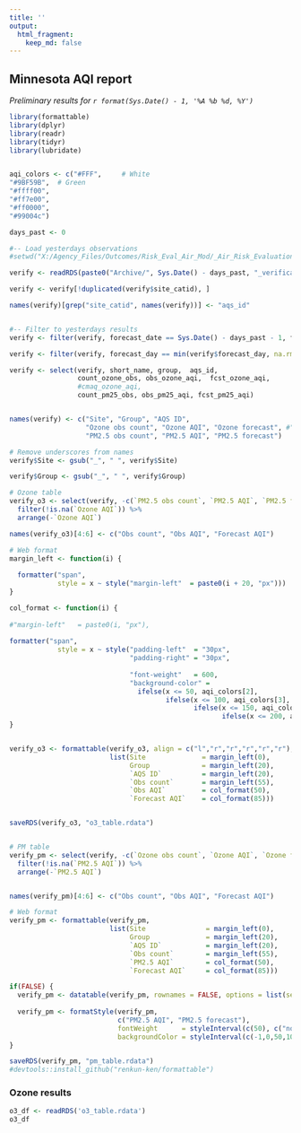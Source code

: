 ```yaml
---
title: ''
output:
  html_fragment:
    keep_md: false
---
```



## Minnesota AQI report  
<i>Preliminary results for `r format(Sys.Date() - 1, '%A %b %d, %Y')`</i>  <br>  
  
```r
library(formattable)
library(dplyr)
library(readr)
library(tidyr)
library(lubridate)


aqi_colors <- c("#FFF",     # White
"#9BF59B",  # Green
"#ffff00",  
"#ff7e00", 
"#ff0000",  
"#99004c")  

days_past <- 0

#-- Load yesterdays observations
#setwd("X:/Agency_Files/Outcomes/Risk_Eval_Air_Mod/_Air_Risk_Evaluation/Staff Folders/Dorian/AQI/Verification")

verify <- readRDS(paste0("Archive/", Sys.Date() - days_past, "_verification_table.Rdata"))

verify <- verify[!duplicated(verify$site_catid), ]

names(verify)[grep("site_catid", names(verify))] <- "aqs_id"


#-- Filter to yesterdays results
verify <- filter(verify, forecast_date == Sys.Date() - days_past - 1, forecast_day == 0)

verify <- filter(verify, forecast_day == min(verify$forecast_day, na.rm = T))

verify <- select(verify, short_name, group,  aqs_id,
                 count_ozone_obs, obs_ozone_aqi,  fcst_ozone_aqi, 
                 #cmaq_ozone_aqi,
                 count_pm25_obs, obs_pm25_aqi, fcst_pm25_aqi)


names(verify) <- c("Site", "Group", "AQS ID", 
                   "Ozone obs count", "Ozone AQI", "Ozone forecast", #"Ozone cmaq forecast",
                   "PM2.5 obs count", "PM2.5 AQI", "PM2.5 forecast")

# Remove underscores from names
verify$Site <- gsub("_", " ", verify$Site)

verify$Group <- gsub("_", " ", verify$Group)

# Ozone table
verify_o3 <- select(verify, -c(`PM2.5 obs count`, `PM2.5 AQI`, `PM2.5 forecast`)) %>% 
  filter(!is.na(`Ozone AQI`)) %>%
  arrange(-`Ozone AQI`)

names(verify_o3)[4:6] <- c("Obs count", "Obs AQI", "Forecast AQI")

# Web format
margin_left <- function(i) {
  
  formatter("span",
            style = x ~ style("margin-left"  = paste0(i + 20, "px")))
}

col_format <- function(i) {
  
#"margin-left"   = paste0(i, "px"),
  
formatter("span", 
            style = x ~ style("padding-left"  = "30px",
                              "padding-right" = "30px",
                              
                              "font-weight"   = 600,
                              "background-color" = 
                                ifelse(x <= 50, aqi_colors[2], 
                                       ifelse(x <= 100, aqi_colors[3],
                                              ifelse(x <= 150, aqi_colors[4], 
                                                     ifelse(x <= 200, aqi_colors[5], "white"))))))
}


verify_o3 <- formattable(verify_o3, align = c("l","r","r","r","r","r"),
                         list(Site              = margin_left(0),
                              Group             = margin_left(20),
                              `AQS ID`          = margin_left(20),
                              `Obs count`       = margin_left(55),
                              `Obs AQI`         = col_format(50),
                              `Forecast AQI`    = col_format(85)))


saveRDS(verify_o3, "o3_table.rdata")


# PM table
verify_pm <- select(verify, -c(`Ozone obs count`, `Ozone AQI`, `Ozone forecast`)) %>%  #`Ozone cmaq forecast`
  filter(!is.na(`PM2.5 AQI`)) %>% 
  arrange(-`PM2.5 AQI`)


names(verify_pm)[4:6] <- c("Obs count", "Obs AQI", "Forecast AQI")

# Web format
verify_pm <- formattable(verify_pm, 
                         list(Site               = margin_left(0),
                              Group              = margin_left(20),
                              `AQS ID`           = margin_left(20),
                              `Obs count`        = margin_left(55),
                              `PM2.5 AQI`        = col_format(50),
                              `Forecast AQI`     = col_format(85)))

if(FALSE) {
  verify_pm <- datatable(verify_pm, rownames = FALSE, options = list(searching=F, paging=F, scrollX=T))
  
  verify_pm <- formatStyle(verify_pm, 
                           c("PM2.5 AQI", "PM2.5 forecast"),
                           fontWeight      = styleInterval(c(50), c("normal","bold")),
                           backgroundColor = styleInterval(c(-1,0,50,100,150,200), aqi_colors))
}

saveRDS(verify_pm, "pm_table.rdata")
#devtools::install_github("renkun-ken/formattable")

```
  
### Ozone results  
```r
o3_df <- readRDS('o3_table.rdata')
o3_df
```
  
